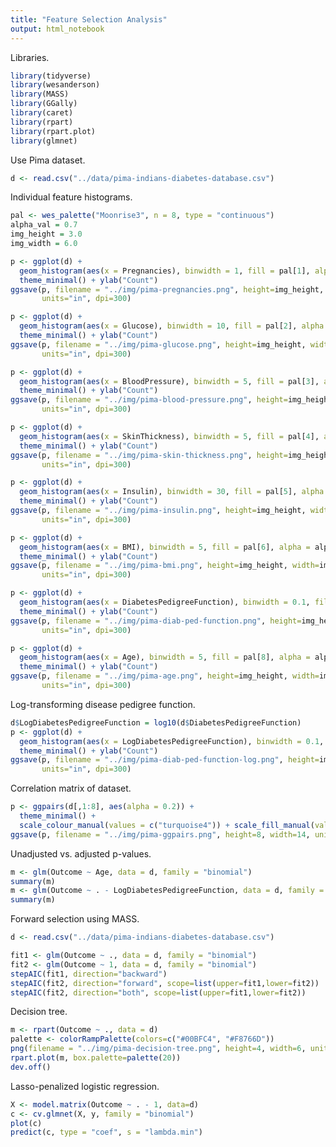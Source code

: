 ```yaml
---
title: "Feature Selection Analysis"
output: html_notebook
---
```


Libraries.

```r
library(tidyverse)
library(wesanderson)
library(MASS)
library(GGally)
library(caret)
library(rpart)
library(rpart.plot)
library(glmnet)
```

Use Pima dataset.

```r
d <- read.csv("../data/pima-indians-diabetes-database.csv")
```

Individual feature histograms.

```r
pal <- wes_palette("Moonrise3", n = 8, type = "continuous") 
alpha_val = 0.7
img_height = 3.0
img_width = 6.0

p <- ggplot(d) + 
  geom_histogram(aes(x = Pregnancies), binwidth = 1, fill = pal[1], alpha = alpha_val) + 
  theme_minimal() + ylab("Count")
ggsave(p, filename = "../img/pima-pregnancies.png", height=img_height, width=img_width, 
       units="in", dpi=300)

p <- ggplot(d) + 
  geom_histogram(aes(x = Glucose), binwidth = 10, fill = pal[2], alpha = alpha_val) + 
  theme_minimal() + ylab("Count")
ggsave(p, filename = "../img/pima-glucose.png", height=img_height, width=img_width, 
       units="in", dpi=300)

p <- ggplot(d) + 
  geom_histogram(aes(x = BloodPressure), binwidth = 5, fill = pal[3], alpha = alpha_val) + 
  theme_minimal() + ylab("Count")
ggsave(p, filename = "../img/pima-blood-pressure.png", height=img_height, width=img_width, 
       units="in", dpi=300)

p <- ggplot(d) + 
  geom_histogram(aes(x = SkinThickness), binwidth = 5, fill = pal[4], alpha = alpha_val) + 
  theme_minimal() + ylab("Count")
ggsave(p, filename = "../img/pima-skin-thickness.png", height=img_height, width=img_width, 
       units="in", dpi=300)

p <- ggplot(d) + 
  geom_histogram(aes(x = Insulin), binwidth = 30, fill = pal[5], alpha = alpha_val) + 
  theme_minimal() + ylab("Count")
ggsave(p, filename = "../img/pima-insulin.png", height=img_height, width=img_width, 
       units="in", dpi=300)

p <- ggplot(d) + 
  geom_histogram(aes(x = BMI), binwidth = 5, fill = pal[6], alpha = alpha_val) + 
  theme_minimal() + ylab("Count")
ggsave(p, filename = "../img/pima-bmi.png", height=img_height, width=img_width, 
       units="in", dpi=300)

p <- ggplot(d) + 
  geom_histogram(aes(x = DiabetesPedigreeFunction), binwidth = 0.1, fill = pal[7], alpha = alpha_val) + 
  theme_minimal() + ylab("Count")
ggsave(p, filename = "../img/pima-diab-ped-function.png", height=img_height, width=img_width,
       units="in", dpi=300)

p <- ggplot(d) + 
  geom_histogram(aes(x = Age), binwidth = 5, fill = pal[8], alpha = alpha_val) + 
  theme_minimal() + ylab("Count")
ggsave(p, filename = "../img/pima-age.png", height=img_height, width=img_width, 
       units="in", dpi=300)
```

Log-transforming disease pedigree function.

```r
d$LogDiabetesPedigreeFunction = log10(d$DiabetesPedigreeFunction)
p <- ggplot(d) + 
  geom_histogram(aes(x = LogDiabetesPedigreeFunction), binwidth = 0.1, fill = pal[7], alpha = 1.0) + 
  theme_minimal() + ylab("Count")
ggsave(p, filename = "../img/pima-diab-ped-function-log.png", height=img_height, width=img_width,
       units="in", dpi=300)
```

Correlation matrix of dataset.

```r
p <- ggpairs(d[,1:8], aes(alpha = 0.2)) + 
  theme_minimal() + 
  scale_colour_manual(values = c("turquoise4")) + scale_fill_manual(values = c("gray30"))
ggsave(p, filename = "../img/pima-ggpairs.png", height=8, width=14, units="in", dpi=300)
```

Unadjusted vs. adjusted p-values.

```r
m <- glm(Outcome ~ Age, data = d, family = "binomial")
summary(m)
m <- glm(Outcome ~ . - LogDiabetesPedigreeFunction, data = d, family = "binomial")
summary(m)
```

Forward selection using MASS.

```r
d <- read.csv("../data/pima-indians-diabetes-database.csv")

fit1 <- glm(Outcome ~ ., data = d, family = "binomial")
fit2 <- glm(Outcome ~ 1, data = d, family = "binomial")
stepAIC(fit1, direction="backward")
stepAIC(fit2, direction="forward", scope=list(upper=fit1,lower=fit2))
stepAIC(fit2, direction="both", scope=list(upper=fit1,lower=fit2))
```

Decision tree.

```r
m <- rpart(Outcome ~ ., data = d)
palette <- colorRampPalette(colors=c("#00BFC4", "#F8766D"))
png(filename = "../img/pima-decision-tree.png", height=4, width=6, units="in", res=300)
rpart.plot(m, box.palette=palette(20))
dev.off()
```

Lasso-penalized logistic regression.

```r
X <- model.matrix(Outcome ~ . - 1, data=d)
c <- cv.glmnet(X, y, family = "binomial")
plot(c)
predict(c, type = "coef", s = "lambda.min")
```

